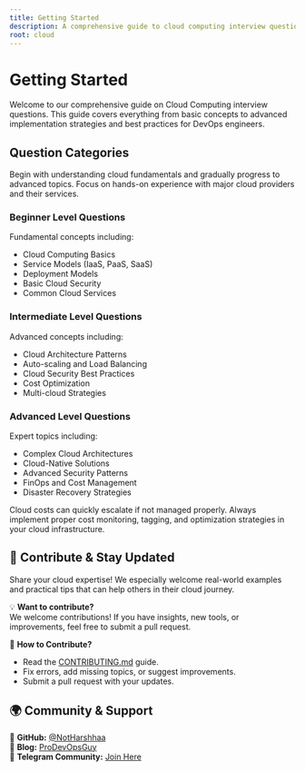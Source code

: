 ```yaml
---
title: Getting Started
description: A comprehensive guide to cloud computing interview questions and best practices for DevOps engineers.
root: cloud
---
```



# Getting Started

<Callout type="info" title="Overview">
Welcome to our comprehensive guide on Cloud Computing interview questions. This guide covers everything from basic concepts to advanced implementation strategies and best practices for DevOps engineers.
</Callout>

## Question Categories

<Callout type="tip" title="Learning Path">
Begin with understanding cloud fundamentals and gradually progress to advanced topics. Focus on hands-on experience with major cloud providers and their services.
</Callout>

### Beginner Level Questions
<InteractiveHoverButton text="Go to Beginner Level" href="./beginner" className="mt-2" />

Fundamental concepts including:
- Cloud Computing Basics
- Service Models (IaaS, PaaS, SaaS)
- Deployment Models
- Basic Cloud Security
- Common Cloud Services

### Intermediate Level Questions
<InteractiveHoverButton text="Go to Intermediate Level" href="./intermediate" className="mt-2" />

Advanced concepts including:
- Cloud Architecture Patterns
- Auto-scaling and Load Balancing
- Cloud Security Best Practices
- Cost Optimization
- Multi-cloud Strategies

### Advanced Level Questions
<InteractiveHoverButton text="Go to Advanced Level" href="./advanced" className="mt-2" />

Expert topics including:
- Complex Cloud Architectures
- Cloud-Native Solutions
- Advanced Security Patterns
- FinOps and Cost Management
- Disaster Recovery Strategies

<Callout type="warn" title="Important">
Cloud costs can quickly escalate if not managed properly. Always implement proper cost monitoring, tagging, and optimization strategies in your cloud infrastructure.
</Callout>

## 📢 Contribute & Stay Updated

<Callout type="note" title="Contribution Guidelines">
Share your cloud expertise! We especially welcome real-world examples and practical tips that can help others in their cloud journey.
</Callout>

💡 **Want to contribute?**  
We welcome contributions! If you have insights, new tools, or improvements, feel free to submit a pull request.  

📌 **How to Contribute?**
- Read the [CONTRIBUTING.md](https://github.com/NotHarshhaa/DevOps-Interview-Questions/blob/master/CONTRIBUTING.md) guide.  
- Fix errors, add missing topics, or suggest improvements.  
- Submit a pull request with your updates.  

## 🌍 Community & Support  

🔗 **GitHub:** [@NotHarshhaa](https://github.com/NotHarshhaa)  
📝 **Blog:** [ProDevOpsGuy](https://blog.prodevopsguy.xyz)  
💬 **Telegram Community:** [Join Here](https://t.me/prodevopsguy)  